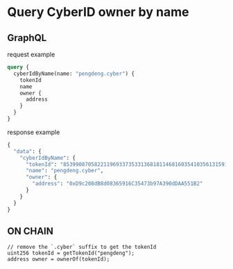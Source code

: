 # Query CyberID owner by name

## GraphQL

request example

```graphql
query {
  cyberIdByName(name: "pengdeng.cyber") {
    tokenId
    name
    owner {
      address
    }
  }
}
```

response example

```graphql
{
  "data": {
    "cyberIdByName": {
      "tokenId": "85399087058221196933735331368181146816035410356131591160153355702122418658771",
      "name": "pengdeng.cyber",
      "owner": {
        "address": "0xD9c208dB8d08365916C35473b97A390dDAA551B2"
      }
    }
  }
}
```

## ON CHAIN

```solidity
// remove the `.cyber` suffix to get the tokenId
uint256 tokenId = getTokenId("pengdeng");
address owner = ownerOf(tokenId);
```
